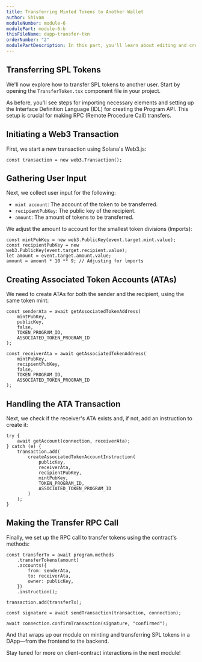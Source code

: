 ```yaml
---
title: Transferring Minted Tokens to Another Wallet
author: Shivam
moduleNumber: module-6
modulePart: module-6-b
thisFileName: dapp-transfer-tkn
orderNumber: "2"
modulePartDescription: In this part, you'll learn about editing and creating components to enable the transfer of Solana tokens within your DApp.
---
```


## Transferring SPL Tokens

We'll now explore how to transfer SPL tokens to another user. Start by opening the `TransferToken.tsx` component file in your project.

As before, you'll see steps for importing necessary elements and setting up the Interface Definition Language (IDL) for creating the Program API. This setup is crucial for making RPC (Remote Procedure Call) transfers.

## Initiating a Web3 Transaction

First, we start a new transaction using Solana's Web3.js:

```tsx
const transaction = new web3.Transaction();
```

## Gathering User Input

Next, we collect user input for the following:

- `mint account`: The account of the token to be transferred.
- `recipientPubKey`: The public key of the recipient.
- `amount`: The amount of tokens to be transferred.

We adjust the amount to account for the smallest token divisions (lmports):

```tsx
const mintPubKey = new web3.PublicKey(event.target.mint.value);
const recipientPubKey = new web3.PublicKey(event.target.recipient.value);
let amount = event.target.amount.value;
amount = amount * 10 ** 9; // Adjusting for lmports
```

## Creating Associated Token Accounts (ATAs)

We need to create ATAs for both the sender and the recipient, using the same token mint:

```tsx
const senderAta = await getAssociatedTokenAddress(
    mintPubKey,
    publicKey,
    false,
    TOKEN_PROGRAM_ID,
    ASSOCIATED_TOKEN_PROGRAM_ID
);

const receiverAta = await getAssociatedTokenAddress(
    mintPubKey,
    recipientPubKey,
    false,
    TOKEN_PROGRAM_ID,
    ASSOCIATED_TOKEN_PROGRAM_ID
);
```

## Handling the ATA Transaction

Next, we check if the receiver's ATA exists and, if not, add an instruction to create it:

```tsx
try {
    await getAccount(connection, receiverAta);
} catch (e) {
    transaction.add(
        createAssociatedTokenAccountInstruction(
            publicKey,
            receiverAta,
            recipientPubKey,
            mintPubKey,
            TOKEN_PROGRAM_ID,
            ASSOCIATED_TOKEN_PROGRAM_ID
        )
    );
}
```

## Making the Transfer RPC Call

Finally, we set up the RPC call to transfer tokens using the contract's methods:

```tsx
const transferTx = await program.methods
    .transferTokens(amount)
    .accounts({
        from: senderAta,
        to: receiverAta,
        owner: publicKey,
    })
    .instruction();

transaction.add(transferTx);

const signature = await sendTransaction(transaction, connection);

await connection.confirmTransaction(signature, "confirmed");
```

And that wraps up our module on minting and transferring SPL tokens in a DApp—from the frontend to the backend.

Stay tuned for more on client-contract interactions in the next module!